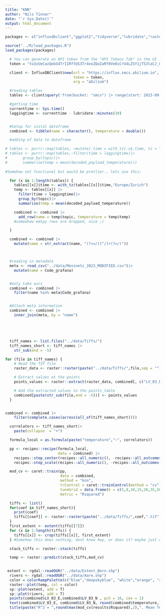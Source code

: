 ```yaml
---
title: "KNN"
author: "Nils Tinner"
date: "`r Sys.Date()`"
output: html_document
---
```


```r
packages <- c("influxdbclient","ggplot2","tidyverse","lubridate","raster","dplyr","googledrive","caret","rgdal")

source("../R/load_packages.R")
load_packages(packages)

```

```r
  # You can generate an API token from the "API Tokens Tab" in the UI
  token = "tu3zUeCazQobS4TrIIRftQS3Tr4xoZQoZaRf0Ve0iCrU4LZSY1jTS3laCJ_OjwJxWJ6WsKuwXN_tVV10R73hyg=="

  client <- InfluxDBClient$new(url = "https://influx.smcs.abilium.io",
                               token = token,
                               org = "abilium")

  #reading tables
  tables <- client$query('from(bucket: "smcs") |> range(start: 2023-09-24) |> filter(fn: (r) => r["_measurement"] == "mqtt_consumer") |> filter(fn: (r) => r["_field"] == "decoded_payload_temperature" or r["_field"] == "decoded_payload_humidity") |> filter(fn: (r) => r["topic"] != "v3/dynamicventilation@ttn/devices/eui-f613c9feff19276a/up") |> filter(fn: (r) => r["topic"] != "helium/eeea9617559b/rx") |> pivot(rowKey: ["_time"], columnKey: ["_field"], valueColumn: "_value")')

```

```r
  #getting time
  currenttime <- Sys.time()
  laggingtime <- currenttime - lubridate::minutes(30)


  #Setup for inital dataframe
  combined <- tibble(name = character(), temperature = double())
```



```r
  #adding of data to dataframe

# tables <- purrr::map(tables, ~mutate(.time = with_tz(.x$.time, tz = "Europe/Zurich")))
# tables <- purrr::map(tables,~filter(time > laggingtime)|>
#       group_by(topic)|>
#       summarise(temp = mean(decoded_payload_temperature)))
           
#Somehow not functional but would be prettier.. lets use this:

  for (x in 1:length(tables)) {
    tables[[x]]$time <- with_tz(tables[[x]]$time,"Europe/Zurich")
    temp <- tables[[x]] |>
      filter(time > laggingtime)|>
      group_by(topic)|>
      summarise(temp = mean(decoded_payload_temperature))

    combined <- combined |>
      add_row(name = temp$topic, temperature = temp$temp)
    #somewhow emtpy rows are dropped, nice ;)

  }

```




```r
  combined <- combined |>
    mutate(name = str_extract(name, "(?<=/)[^/]+(?=/)"))



  #reading in metadata
  meta <- read_csv("../data/Messnetz_2023_MODIFIED.csv")|>
    mutate(name = Code_grafana)


  #only take ours
  combined <- combined |>
    filter(name %in% meta$Code_grafana)


  #Attach meta information
  combined <- combined |>
    inner_join(meta, by = "name")





  tiff_names <- list.files("../data/Tiffs/")
  tiff_names_short <- tiff_names |>
    str_sub(end = -5)

```


```r
for (file in tiff_names) {
    # Read the TIF file
    raster_data <- raster::raster(paste("../data/Tiffs/",file,sep = ""))

    # Extract values at the points
    points_values <- raster::extract(raster_data, combined[, c("LV_03_E", "LV_03_N")])

    # Add the extracted values to the points_table
    combined[paste(str_sub(file,end = -5))] <- points_values
  }



```

```r
combined <- combined |>
    filter(complete.cases(across(all_of(tiff_names_short))))

  correlators <- tiff_names_short|>
    paste(collapse  = "+")

  formula_local = as.formula(paste("temperature","~", correlators))

  pp <- recipes::recipe(formula_local,
                        data = combined) |>
    recipes::step_center(recipes::all_numeric(), -recipes::all_outcomes()) |>
    recipes::step_scale(recipes::all_numeric(), -recipes::all_outcomes())

  mod_cv <- caret::train(pp,
                         data = combined,
                         method = "knn",
                         trControl = caret::trainControl(method = "cv"),
                         tuneGrid = data.frame(k = c(5,8,10,15,20,35,50,65)),
                         metric = "Rsquared")

```

```r
  tiffs <- list()
  for(coef in tiff_names_short){
    print(coef)
    tiffs[[coef]] <- raster::raster(paste("../data/Tiffs/",coef,".tif",sep = ""))
  }
  first_extent <- extent(tiffs[[7]])
  for (x in 1:length(tiffs)) {
    tiffs[[x]] <- crop(tiffs[[x]], first_extent)
  } #Somehow this does nothing, dont know hwy, or does it? maybe just continue...

  stack_tiffs <- raster::stack(tiffs)

  temp <- raster::predict(stack_tiffs,mod_cv)
  
```

```r
 extent <- rgdal::readOGR("../data/Extent_Bern.shp")
  rivers <- rgdal::readOGR("../data/Aare.shp")
  color = colorRampPalette(c("blue","deepskyblue", "white","orange", "red"))(100)
  raster::plot(temp, col = color)
  sp::plot(extent, add = T)
  sp::plot(rivers, add = T)
  points(combined$LV_03_E,combined$LV_03_N , pch = 16, cex = 1)
  text(combined$LV_03_E, combined$LV_03_N, round(combined$temperature,1), pos = 3,cex = 0.7, adj = c(1, 1))
  title(paste("R^2 = ",round(max(mod_cv$results$Rsquared),2),", Mean Temp Logger = ",round(mean(combined$temperature),2),", Logger Count = ",length(combined$name),", K = ", mod_cv$bestTune), currenttime)
```

